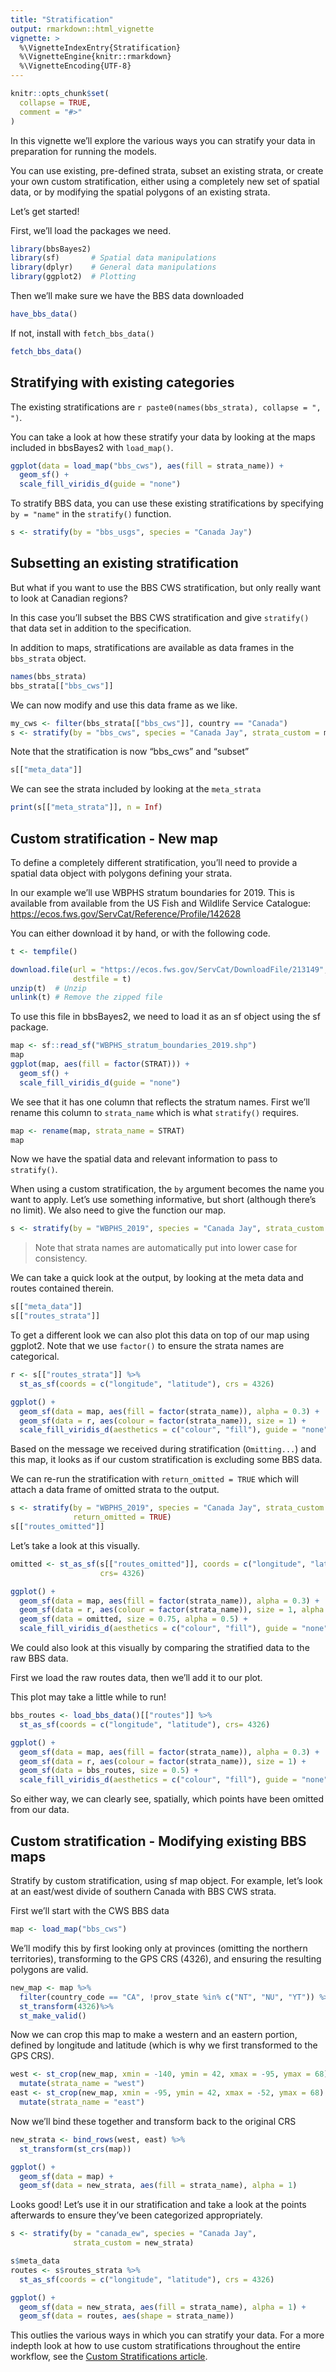 ```yaml
---
title: "Stratification"
output: rmarkdown::html_vignette
vignette: >
  %\VignetteIndexEntry{Stratification}
  %\VignetteEngine{knitr::rmarkdown}
  %\VignetteEncoding{UTF-8}
---
```


```r
knitr::opts_chunk$set(
  collapse = TRUE,
  comment = "#>"
)
```

In this vignette we'll explore the various ways you can stratify your data in 
preparation for running the models. 

You can use existing, pre-defined strata, subset an existing strata, or create
your own custom stratification, either using a completely new set of spatial
data, or by modifying the spatial polygons of an existing strata.

Let's get started!


First, we'll load the packages we need.
```r
library(bbsBayes2)
library(sf)       # Spatial data manipulations
library(dplyr)    # General data manipulations
library(ggplot2)  # Plotting
```

Then we'll make sure we have the BBS data downloaded
```r
have_bbs_data()
```

If not, install with `fetch_bbs_data()`
```r
fetch_bbs_data()
```

## Stratifying with existing categories

The existing stratifications are 
`r paste0(names(bbs_strata), collapse = ", ")`.

You can take a look at how these stratify your data by looking at the maps 
included in bbsBayes2 with `load_map()`.

```r
ggplot(data = load_map("bbs_cws"), aes(fill = strata_name)) +
  geom_sf() +
  scale_fill_viridis_d(guide = "none")
```


To stratify BBS data, you can use these existing stratifications by 
specifying `by = "name"` in the `stratify()` function.

```r
s <- stratify(by = "bbs_usgs", species = "Canada Jay")
```


## Subsetting an existing stratification

But what if you want to use the BBS CWS stratification, but only really want
to look at Canadian regions?

In this case you'll subset the BBS CWS stratification and give `stratify()` that
data set in addition to the specification. 

In addition to maps, stratifications are available as data frames in the 
`bbs_strata` object.

```r
names(bbs_strata)
bbs_strata[["bbs_cws"]]
```

We can now modify and use this data frame as we like.
```r
my_cws <- filter(bbs_strata[["bbs_cws"]], country == "Canada")
s <- stratify(by = "bbs_cws", species = "Canada Jay", strata_custom = my_cws)
```

Note that the stratification is now "bbs_cws" and "subset"

```r
s[["meta_data"]]
```

We can see the strata included by looking at the `meta_strata`

```r
print(s[["meta_strata"]], n = Inf)
```



## Custom stratification - New map

To define a completely different stratification, you'll need to provide a 
spatial data object with polygons defining your strata.

In our example we'll use WBPHS stratum boundaries for 2019.
This is available from available from the US Fish and Wildlife Service Catalogue: <https://ecos.fws.gov/ServCat/Reference/Profile/142628>

You can either download it by hand, or with the following code.
```r
t <- tempfile()

download.file(url = "https://ecos.fws.gov/ServCat/DownloadFile/213149",
              destfile = t)
unzip(t)  # Unzip
unlink(t) # Remove the zipped file
```

To use this file in bbsBayes2, we need to load it as an sf object using the sf 
package.
```r
map <- sf::read_sf("WBPHS_stratum_boundaries_2019.shp")
map
ggplot(map, aes(fill = factor(STRAT))) + 
  geom_sf() +
  scale_fill_viridis_d(guide = "none")

```

We see that it has one column that reflects the stratum names. First we'll
rename this column to `strata_name` which is what `stratify()` requires.

```r
map <- rename(map, strata_name = STRAT)
map
```


Now we have the spatial data and relevant information to pass to `stratify()`.

When using a custom stratification, the `by` argument becomes the name you want
to apply. Let's use something informative, but short (although there's no limit).
We also need to give the function our map.

```r
s <- stratify(by = "WBPHS_2019", species = "Canada Jay", strata_custom = map)
```

> Note that strata names are automatically put into lower case for consistency. 

We can take a quick look at the output, by looking at the meta data and routes
contained therein.
```r
s[["meta_data"]]
s[["routes_strata"]]
```

To get a different look we can also plot this data on top of our map using
ggplot2. Note that we use `factor()` to ensure the strata names are 
categorical.

```r
r <- s[["routes_strata"]] %>%
  st_as_sf(coords = c("longitude", "latitude"), crs = 4326)

ggplot() +
  geom_sf(data = map, aes(fill = factor(strata_name)), alpha = 0.3) +
  geom_sf(data = r, aes(colour = factor(strata_name)), size = 1) +
  scale_fill_viridis_d(aesthetics = c("colour", "fill"), guide = "none")

```

Based on the message we received during stratification (`Omitting...`) and this
map, it looks as if our custom stratification is excluding some BBS data.

We can re-run the stratification with `return_omitted = TRUE` which will attach
a data frame of omitted strata to the output.
```r
s <- stratify(by = "WBPHS_2019", species = "Canada Jay", strata_custom = map,
              return_omitted = TRUE)
s[["routes_omitted"]]
```

Let's take a look at this visually.

```r
omitted <- st_as_sf(s[["routes_omitted"]], coords = c("longitude", "latitude"), 
                    crs= 4326)

ggplot() +
  geom_sf(data = map, aes(fill = factor(strata_name)), alpha = 0.3) +
  geom_sf(data = r, aes(colour = factor(strata_name)), size = 1, alpha = 0.5) +
  geom_sf(data = omitted, size = 0.75, alpha = 0.5) +
  scale_fill_viridis_d(aesthetics = c("colour", "fill"), guide = "none") 
```


We could also look at this visually by comparing the stratified data to the raw
BBS data.

First we load the raw routes data, then we'll add it to our plot.

This plot may take a little while to run!

```r
bbs_routes <- load_bbs_data()[["routes"]] %>%
  st_as_sf(coords = c("longitude", "latitude"), crs= 4326)

ggplot() +
  geom_sf(data = map, aes(fill = factor(strata_name)), alpha = 0.3) +
  geom_sf(data = r, aes(colour = factor(strata_name)), size = 1) +
  geom_sf(data = bbs_routes, size = 0.5) +
  scale_fill_viridis_d(aesthetics = c("colour", "fill"), guide = "none") 
```

So either way, we can clearly see, spatially, which points have been omitted
from our data.

## Custom stratification - Modifying existing BBS maps

Stratify by custom stratification, using sf map object. For example, let's look
at an east/west divide of southern Canada with BBS CWS strata.

First we'll start with the CWS BBS data
```r
map <- load_map("bbs_cws")
```

We'll modify this by first looking only at provinces (omitting the northern territories),
transforming to the GPS CRS (4326), and ensuring the resulting polygons are valid.
```r
new_map <- map %>%
  filter(country_code == "CA", !prov_state %in% c("NT", "NU", "YT")) %>%
  st_transform(4326)%>%
  st_make_valid()
```

Now we can crop this map to make a western and an eastern portion, defined by 
longitude and latitude (which is why we first transformed to the GPS CRS).
```r
west <- st_crop(new_map, xmin = -140, ymin = 42, xmax = -95, ymax = 68) %>%
  mutate(strata_name = "west")
east <- st_crop(new_map, xmin = -95, ymin = 42, xmax = -52, ymax = 68) %>%
  mutate(strata_name = "east")
```

Now we'll bind these together and transform back to the original CRS

```r
new_strata <- bind_rows(west, east) %>%
  st_transform(st_crs(map))

ggplot() +
  geom_sf(data = map) +
  geom_sf(data = new_strata, aes(fill = strata_name), alpha = 1)
```


Looks good! Let's use it in our stratification and take a look at the points 
afterwards to ensure they've been categorized appropriately.

```r
s <- stratify(by = "canada_ew", species = "Canada Jay", 
              strata_custom = new_strata)

s$meta_data
routes <- s$routes_strata %>%
  st_as_sf(coords = c("longitude", "latitude"), crs = 4326)

ggplot() +
  geom_sf(data = new_strata, aes(fill = strata_name), alpha = 1) +
  geom_sf(data = routes, aes(shape = strata_name))

```


This outlies the various ways in which you can stratify your data. 
For a more indepth look at how to use custom stratifications throughout the
entire workflow, see the 
[Custom Stratifications article](./custom_stratification.html).


